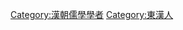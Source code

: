 {{Catnav|頁面分類|人类社会|文化|儒家|儒學學者}}
{{Catnav|頁面分類|人类社会|儒家|儒學學者|古代儒學學者}}
{{Catnav|頁面分類|人类社会|儒家|儒學學者}}

[[Category:漢朝儒學學者|Category:漢朝儒學學者]]
[[Category:東漢人|Category:東漢人]]